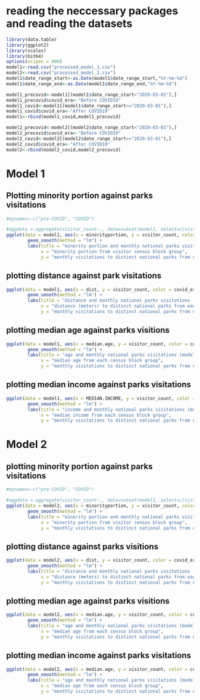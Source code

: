# reading the neccessary packages and reading the datasets
```{r}

library(data.table)
library(ggplot2)
library(scales) 
library(bit64)
options(scipen = 999)
model1<-read.csv("processed_model_1.csv")
model2<-read.csv("processed_model_2.csv")
model1$date_range_start<-as.Date(model1$date_range_start,"%Y-%m-%d")
model1$date_range_end<-as.Date(model1$date_range_end,"%Y-%m-%d")

model1_precovid<-model1[(model1$date_range_start<"2020-03-01"),]
model1_precovid$covid_era<-"Before COVID19"
model1_covid<-model1[(model1$date_range_start>="2020-03-01"),]
model1_covid$covid_era<-"After COVID19"
model1<-rbind(model1_covid,model1_precovid)

model2_precovid<-model2[(model2$date_range_start<"2020-03-01"),]
model2_precovid$covid_era<-"Before COVID19"
model2_covid<-model2[(model2$date_range_start>="2020-03-01"),]
model2_covid$covid_era<-"After COVID19"
model2<-rbind(model2_covid,model2_precovid)
```
# Model 1

## Plotting minority portion against parks visitations
```{r}
#mynames<-c("pre-COVID", "COVID")

#aggdata <-aggregate(visitor_count~., data=subset(model1, select=c(vistor_census_block, visitor_count, minorityportion, covid_era)), mean, na.rm=TRUE)
ggplot(data = model1, aes(x = minorityportion, y = visitor_count, color = covid_era)) +
        geom_smooth(method = "lm") +
        labs(title = "minority portion and monthly national parks visitations (model 1)",
             x = "minority portion from visitor census block group",
             y = "monthly visitations to distinct national parks from each census block group", color="COVID/pre-covid era")+theme(axis.title.y = element_text(size = 8))

```
## plotting distance against park visitations 

```{r}
ggplot(data = model1, aes(x = dist, y = visitor_count, color = covid_era)) +
        geom_smooth(method = "lm") +
        labs(title = "distance and monthly national parks visitations (model 1)",
             x = "distance (meters) to distinct national parks from each census block group",
             y = "monthly visitations to distinct national parks from each census block group", color="COVID/pre-covid era")+theme(axis.title.y = element_text(size = 8))

```
## plotting median age against parks visitions 

```{r}
ggplot(data = model1, aes(x = median.age, y = visitor_count, color = covid_era)) +
        geom_smooth(method = "lm") +
        labs(title = "age and monthly national parks visitations (model 1)",
             x = "median age from each census block group",
             y = "monthly visitations to distinct national parks from each census block group", color="COVID/pre-covid era")+theme(axis.title.y = element_text(size = 8))
```
## plotting median income against parks visitations
```{r}
ggplot(data = model1, aes(x = MEDIAN.INCOME, y = visitor_count, color = covid_era)) +
        geom_smooth(method = "lm") +
        labs(title = "income and monthly national parks visitations (model 1)",
             x = "median income from each census block group",
             y = "monthly visitations to distinct national parks from each census block group", color="COVID/pre-covid era")+theme(axis.title.y = element_text(size = 8))
```


# Model 2  

## plotting minority portion against parks visitations
```{r}
#mynames<-c("pre-COVID", "COVID")

#aggdata <-aggregate(visitor_count~., data=subset(model1, select=c(vistor_census_block, visitor_count, minorityportion, covid_era)), mean, na.rm=TRUE)
ggplot(data = model2, aes(x = minorityportion, y = visitor_count, color = covid_era)) +
        geom_smooth(method = "lm") +
        labs(title = "minority portion and monthly national parks visitations (model 2)",
             x = "minority portion from visitor census block group",
             y = "monthly visitations to distinct national parks from each census block group", color="COVID/pre-covid era")+theme(axis.title.y = element_text(size = 8))

```

## plotting distance against parks visitions 
```{r}
ggplot(data = model2, aes(x = dist, y = visitor_count, color = covid_era)) +
        geom_smooth(method = "lm") +
        labs(title = "distance and monthly national parks visitations (model 2)",
             x = "distance (meters) to distinct national parks from each census block group",
             y = "monthly visitations to distinct national parks from each census block group", color="COVID/pre-covid era")+theme(axis.title.y = element_text(size = 8))

```

## plotting median age against parks visitions
```{r}
ggplot(data = model2, aes(x = median.age, y = visitor_count, color = covid_era)) +
        geom_smooth(method = "lm") +
        labs(title = "age and monthly national parks visitations (model 2)",
             x = "median age from each census block group",
             y = "monthly visitations to distinct national parks from each census block group", color="COVID/pre-covid era")+theme(axis.title.y = element_text(size = 8))
```


## plotting median income against parks visitations
```{r}
ggplot(data = model2, aes(x = median.age, y = visitor_count, color = covid_era)) +
        geom_smooth(method = "lm") +
        labs(title = "age and monthly national parks visitations (model 2)",
             x = "median age from each census block group",
             y = "monthly visitations to distinct national parks from each census block group", color="COVID/pre-covid era")+theme(axis.title.y = element_text(size = 8))
```
